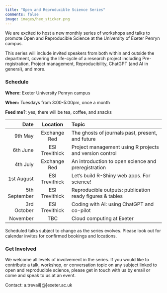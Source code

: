 ```yaml
---
title: "Open and Reproducible Science Series"
comments: false
image: images/hex_sticker.png
---
```


We are excited to host a new monthly series of workshops and talks to promote Open and Reproducible Science at the University of Exeter Penryn campus.

This series will include invited speakers from both within and outside the department, covering the life-cycle of a research project including Pre-registration, Project management, Reproducibility, ChatGPT (and AI in general), and more.

### Schedule

**Where:** Exeter University Penryn campus

**When:** Tuesdays from 3:00-5:00pm, once a month

**Feed me?**: yes, there will be tea, coffee, and snacks

|          Date |    Location    | Topic                                                    |
|-------------:|:--------------:|:-------------------------------------------|
|       9th May |  Exchange Red  | The ghosts of journals past, present, and future         |
|      6th June | ESI Trevithick | Project management using R projects and version control  |
|      4th July |  Exchange Red  | An introduction to open science and preregistration      |
|    1st August | ESI Trevithick | Let's build R-Shiny web apps. For science!               |
| 5th September | ESI Trevithick | Reproducible outputs: publication ready figures & tables |
|   3rd October | ESI Trevithick | Coding with AI: using ChatGPT and co-pilot               |
|      November |      TBC       | Cloud computing at Exeter                                |

Scheduled talks subject to change as the series evolves. Please look out for calendar invites for confirmed bookings and locations.

### Get Involved

We welcome all levels of involvement in the series. If you would like to contribute a talk, workshop, or conversation topic on any subject linked to open and reproducible science, please get in touch with us by email or come and speak to us at an event.

Contact: a.trevail\[\@\]exeter.ac.uk
